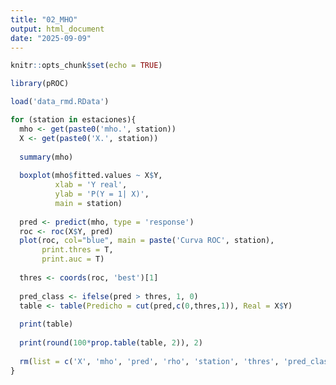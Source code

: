 ```yaml
---
title: "02_MHO"
output: html_document
date: "2025-09-09"
---
```


```r
knitr::opts_chunk$set(echo = TRUE)
```

```r
library(pROC)

load('data_rmd.RData')

for (station in estaciones){
  mho <- get(paste0('mho.', station))
  X <- get(paste0('X.', station))
  
  summary(mho)
  
  boxplot(mho$fitted.values ~ X$Y,
          xlab = 'Y real',
          ylab = 'P(Y = 1| X)',
          main = station)
  
  pred <- predict(mho, type = 'response')
  roc <- roc(X$Y, pred)
  plot(roc, col="blue", main = paste('Curva ROC', station), 
       print.thres = T,
       print.auc = T)
    
  thres <- coords(roc, 'best')[1]
  
  pred_class <- ifelse(pred > thres, 1, 0)
  table <- table(Predicho = cut(pred,c(0,thres,1)), Real = X$Y)
  
  print(table)
  
  print(round(100*prop.table(table, 2)), 2)
  
  rm(list = c('X', 'mho', 'pred', 'rho', 'station', 'thres', 'pred_class', 'table'))
}

```


